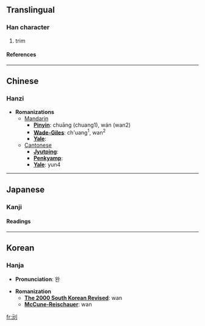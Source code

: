 ==Translingual==
===Han character===
{{Han char|rad=刀|as=04|sn=6|four=1220<sub>0</sub>|canj=一山中弓 (MULN)}}
# trim
====References====
{{Han ref|kx=0137.200|dkj=01895|dj=0309.070|hdz=10325.020|uh=5213|ud=21011|bh=C9BD|bd=51645}}
----

==Chinese==
===Hanzi===


* '''Romanizations'''
** [[Mandarin]]
*** '''[[Pinyin]]''': chuāng (chuang1), wán (wan2)
*** '''[[Wade-Giles]]''': ch'uang<sup>1</sup>, wan<sup>2</sup>
*** '''[[Yale]]''': 
**[[Cantonese]]
***'''[[Jyutping]]''':
***'''[[Penkyamp]]''': 
***'''[[Yale]]''': yun4


----
==Japanese==
===Kanji===
{{ja-kanji|grade=|rs=刀04}}
====Readings====
{{ja-readings|on=[[ぐん]] (gun)|kun=[[けずる]] (kezuru), [[たつ]] (tatsu), [[える]] (eru), [[すりへる]] (suriheru)}}


----
==Korean==
===Hanja===

* '''Pronunciation''': 완

* '''Romanization'''
** '''[[The 2000 South Korean Revised Romanization|The 2000 South Korean Revised]]''': wan
** '''[[McCune-Reischauer]]''': wan


[[fr:刓]]
